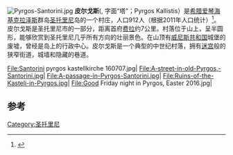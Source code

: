 [[File:Pyrgos-Santorini.jpg|thumb]]
'''皮尔戈斯'''({{lang-el|Πύργος Καλλίστης}}, 字面“塔”；Pyrgos Kallistis）是[[希腊|希腊]][[爱琴海|爱琴海]][[基克拉泽斯|基克拉泽斯]]群岛[[圣托里尼|圣托里尼]]岛的一个村庄，人口912人（根据2011年人口统计）<ref name=census11>{{cite web | url = http://www.statistics.gr/documents/20181/1210503/resident_population_census2011rev.xls | title = Απογραφή Πληθυσμού - Κατοικιών 2011. ΜΟΝΙΜΟΣ Πληθυσμός | publisher = Hellenic Statistical Authority | language = el | accessdate = 2017-04-08 | archive-date = 2019-04-01 | archive-url = https://web.archive.org/web/20190401100522/http://www.statistics.gr/documents/20181/1210503/resident_population_census2011rev.xls | dead-url = no }}</ref>。皮尔戈斯是圣托里尼市的一部分，距离首府[[费拉|费拉]]约7公里。村落位于山上，呈半圆形，能够欣赏到圣托里尼几乎所有方向的壮丽景色。在山顶有[[威尼斯共和国|威尼斯共和国]]城堡的废墟，曾经是岛上的行政中心。皮尔戈斯是一个典型的中世纪村落，拥有[[迷宫|迷宫]]般的狭窄街道，城墙和隐藏的巷道。

<gallery>
File:Santorini pyrgos kastellkirche 160707.jpg|
File:A-street-in-old-Pyrgos,-Santorini.jpg|
File:A-passage-in-Pyrgos-Santorini.jpg|
File:Ruins-of-the-Kasteli-in-Pyrgos.jpg|
File:Good Friday night in Pyrgos, Easter 2016.jpg|
</gallery>

==参考==
{{Reflist}}
{{coord|36|22|59|N|25|26|58|E|display=title|region:GR_type:city_source:GNS-enwiki}}
[[Category:圣托里尼|Category:圣托里尼]]